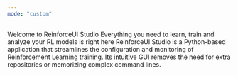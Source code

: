 ```yaml
---
mode: "custom"
---
```


<div style={{
  maxWidth: "1500px",
  margin: "0 auto",
  height: "300px",
  display: "flex",
  alignItems: "center",
  justifyContent: "center",
  flexDirection: "column",
  textAlign: "center",
  padding: "20px" // Add some padding for spacing
}}>

  <div>
    <span style={{ fontSize: "2em", fontWeight: "bold", display: "block", lineHeight: "1.2", marginBottom: "0.5em" }}>
      Welcome to ReinforceUI Studio
    </span>
    <span style={{ fontSize: "1.2em", display: "block", marginTop: "1em", lineHeight: "1.5", marginBottom: "0.5em" }}>
     Everything you need to learn, train and analyze your RL models is right here
    </span>
    <span style={{ fontSize: "1.0em", display: "block", marginTop: "1em", lineHeight: "1.6" }}>
      ReinforceUI Studio is a Python-based application that streamlines the configuration and monitoring of Reinforcement Learning training.
        Its intuitive GUI removes the need for extra repositories or memorizing complex command lines.
    </span>
  </div>

</div>



<div class="card-group-container" style={{ maxWidth: "1000px", margin: "50px auto 0", }}>
  <CardGroup cols={3}>
    <Card title="Get Started" icon="play" style={{ width: "300px", height: "50px" }} />
    <Card title="Learn About RL" icon="graduation-cap" style={{ width: "300px", height: "50px" }} />
    <Card title="Add your Algorithm" icon="puzzle-piece" style={{ width: "300px", height: "50px" }}/>
  </CardGroup>
</div>